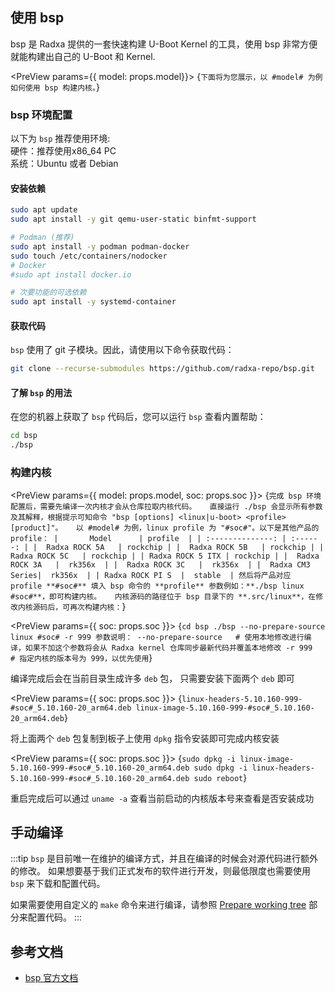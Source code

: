 
## 使用 bsp

bsp 是 Radxa 提供的一套快速构建 U-Boot Kernel 的工具，使用 bsp 非常方便就能构建出自己的 U-Boot 和 Kernel.

<PreView params={{ model: props.model}}>
  {`
下面将为您展示，以 #model# 为例如何使用 bsp 构建内核。
`}
</PreView>

### bsp 环境配置

以下为 `bsp` 推荐使用环境:  
硬件：推荐使用x86_64 PC  
系统：Ubuntu 或者 Debian

#### 安装依赖

```bash
sudo apt update
sudo apt install -y git qemu-user-static binfmt-support

# Podman (推荐)
sudo apt install -y podman podman-docker
sudo touch /etc/containers/nodocker
# Docker
#sudo apt install docker.io

# 次要功能的可选依赖
sudo apt install -y systemd-container
```

#### 获取代码

`bsp` 使用了 git 子模块。因此，请使用以下命令获取代码：

```bash
git clone --recurse-submodules https://github.com/radxa-repo/bsp.git
```

#### 了解 `bsp` 的用法

在您的机器上获取了 `bsp` 代码后，您可以运行 `bsp` 查看内置帮助：

```bash
cd bsp
./bsp
```

### 构建内核

<PreView params={{ model: props.model, soc: props.soc }}>
  {`
完成 bsp 环境配置后，需要先编译一次内核才会从仓库拉取内核代码。  
直接运行 ./bsp 会显示所有参数及其解释，根据提示可知命令 "bsp [options] <linux|u-boot> <profile> [product]"。  
以 #model# 为例，linux profile 为 "#soc#"。以下是其他产品的 profile：
|       Model      | profile  |
| :--------------: | :------: |
|  Radxa ROCK 5A   | rockchip |
|  Radxa ROCK 5B   | rockchip |
|  Radxa ROCK 5C   | rockchip |
| Radxa ROCK 5 ITX | rockchip |
|  Radxa ROCK 3A   |  rk356x  |
|  Radxa ROCK 3C   |  rk356x  |
|  Radxa CM3 Series|  rk356x  |
| Radxa ROCK PI S  |  stable  |
然后将产品对应 profile **#soc#** 填入 bsp 命令的 **profile** 参数例如：**./bsp linux #soc#**，即可构建内核。  
内核源码的路径位于 bsp 目录下的 **.src/linux**，在修改内核源码后，可再次构建内核：
`}
</PreView>

<PreView params={{ soc: props.soc }}>
  {`
    cd bsp
    ./bsp --no-prepare-source linux #soc# -r 999
    参数说明：
    --no-prepare-source   # 使用本地修改进行编译，如果不加这个参数将会从 Radxa kernel 仓库同步最新代码并覆盖本地修改
    -r 999                 # 指定内核的版本号为 999，以优先使用
`}
</PreView>

编译完成后会在当前目录生成许多 `deb` 包， 只需要安装下面两个 `deb` 即可

<PreView params={{ soc: props.soc }}>
  {`
    linux-headers-5.10.160-999-#soc#_5.10.160-20_arm64.deb
    linux-image-5.10.160-999-#soc#_5.10.160-20_arm64.deb
`}
</PreView>

将上面两个 `deb` 包复制到板子上使用 `dpkg` 指令安装即可完成内核安装

<PreView params={{ soc: props.soc }}>
  {`
    sudo dpkg -i linux-image-5.10.160-999-#soc#_5.10.160-20_arm64.deb
    sudo dpkg -i linux-headers-5.10.160-999-#soc#_5.10.160-20_arm64.deb
    sudo reboot
`}
</PreView>

重启完成后可以通过 `uname -a` 查看当前启动的内核版本号来查看是否安装成功

## 手动编译

:::tip
`bsp` 是目前唯一在维护的编译方式，并且在编译的时候会对源代码进行额外的修改。
如果想要基于我们正式发布的软件进行开发，则最低限度也需要使用 `bsp` 来下载和配置代码。

如果需要使用自定义的 `make` 命令来进行编译，请参照 [Prepare working tree](https://radxa-repo.github.io/bsp/dev_flow.html#prepare-working-tree) 部分来配置代码。
:::

## 参考文档

- [bsp 官方文档](https://radxa-repo.github.io/bsp)
